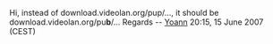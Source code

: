 Hi, instead of download.videolan.org/pup/..., it should be download.videolan.org/pu<b>b</b>/...
Regards -- [[User:Yoann|Yoann]] 20:15, 15 June 2007 (CEST)